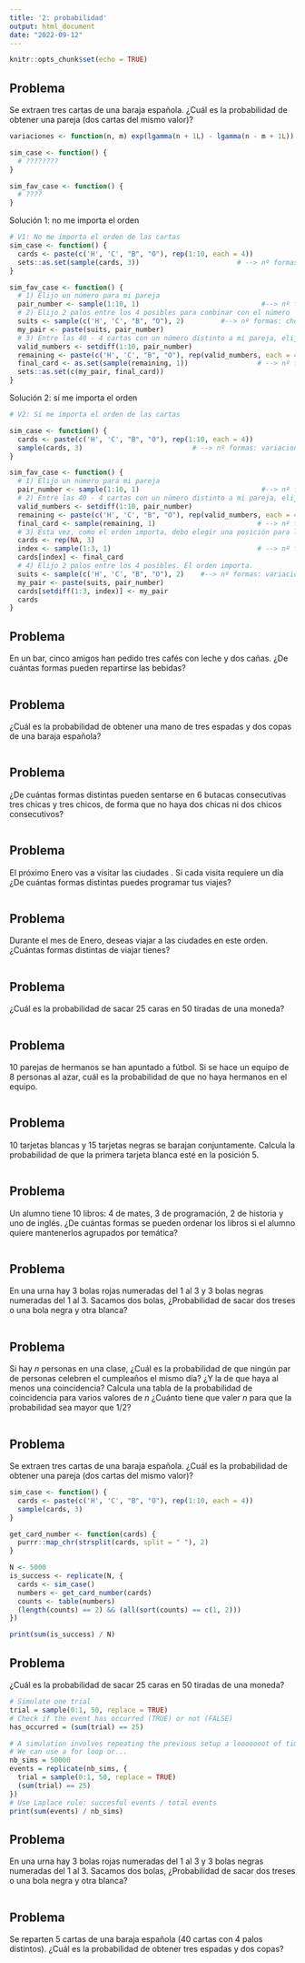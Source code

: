 ```yaml
---
title: '2: probabilidad'
output: html_document
date: "2022-09-12"
---
```



```r
knitr::opts_chunk$set(echo = TRUE)
```

Problema
-----

Se extraen tres cartas de una baraja española.
¿Cuál es la probabilidad de obtener una pareja (dos cartas del mismo valor)?

```r
variaciones <- function(n, m) exp(lgamma(n + 1L) - lgamma(n - m + 1L))

sim_case <- function() {
  # ????????
}

sim_fav_case <- function() {
  # ????
}
```

Solución 1: no me importa el orden
```r
# V1: No me importa el orden de las cartas
sim_case <- function() {
  cards <- paste(c('H', 'C', "B", "O"), rep(1:10, each = 4))
  sets::as.set(sample(cards, 3))                        # --> nº formas: choose(40, 3)
}

sim_fav_case <- function() {
  # 1) Elijo un número para mi pareja
  pair_number <- sample(1:10, 1)                              #--> nº formas: 10
  # 2) Elijo 2 palos entre los 4 posibles para combinar con el número
  suits <- sample(c('H', 'C', "B", "O"), 2)         #--> nº formas: choose(4, 2)
  my_pair <- paste(suits, pair_number)
  # 3) Entre las 40 - 4 cartas con un número distinto a mi pareja, elijo una
  valid_numbers <- setdiff(1:10, pair_number)
  remaining <- paste(c('H', 'C', "B", "O"), rep(valid_numbers, each = 4))
  final_card <- as.set(sample(remaining, 1))                 # --> nº formas: 36
  sets::as.set(c(my_pair, final_card))
}
```

Solución 2: sí me importa el orden
```r
# V2: Sí me importa el orden de las cartas

sim_case <- function() {
  cards <- paste(c('H', 'C', "B", "O"), rep(1:10, each = 4))
  sample(cards, 3)                           # --> nº formas: variaciones(40, 3)
}

sim_fav_case <- function() {
  # 1) Elijo un número para mi pareja
  pair_number <- sample(1:10, 1)                              #--> nº formas: 10
  # 2) Entre las 40 - 4 cartas con un número distinto a mi pareja, elijo una
  valid_numbers <- setdiff(1:10, pair_number)
  remaining <- paste(c('H', 'C', "B", "O"), rep(valid_numbers, each = 4))
  final_card <- sample(remaining, 1)                         # --> nº formas: 36
  # 3) Esta vez, como el orden importa, debo elegir una posición para la carta
  cards <- rep(NA, 3)
  index <- sample(1:3, 1)                                    # --> nº formas: 3
  cards[index] <- final_card
  # 4) Elijo 2 palos entre los 4 posibles. El orden importa.
  suits <- sample(c('H', 'C', "B", "O"), 2)    #--> nº formas: variaciones(4, 2)
  my_pair <- paste(suits, pair_number)
  cards[setdiff(1:3, index)] <- my_pair
  cards
}
```


Problema
-----

En un bar, cinco amigos han pedido tres cafés con leche y dos cañas. ¿De cuántas formas
pueden repartirse las bebidas?

```r

```

Problema
-----

¿Cuál es la probabilidad de obtener una mano de tres espadas y dos copas de una baraja
española?

```r

```


Problema
-----

¿De cuántas formas distintas pueden sentarse en 6 butacas consecutivas
tres chicas y tres chicos, de forma que no haya dos chicas ni dos chicos
consecutivos?

```r

```

Problema
-----

El próximo Enero vas a visitar las ciudades \textit{A, B, C, D}.
Si cada visita requiere un día ¿De cuántas formas distintas puedes programar
tus viajes?

```r

```

Problema
-----

Durante el mes de Enero, deseas viajar a las ciudades \textit{A, B, C, D} en este
orden. ¿Cuántas formas distintas de viajar tienes?

```r

```


Problema
-----

¿Cuál es la probabilidad de sacar 25 caras en 50 tiradas de una moneda?

```r

```

Problema
-----

10 parejas de hermanos se han apuntado a fútbol. Si se hace un equipo de 8 
personas al azar, cuál es la probabilidad de que no haya hermanos en el equipo.

```r

```

Problema
-----

10 tarjetas blancas y 15 tarjetas negras se barajan conjuntamente.
Calcula la probabilidad de que la primera tarjeta blanca esté en la posición 5.

```r

```

Problema
-----

Un alumno tiene 10 libros: 4 de mates, 3 de programación, 2 de historia y uno
de inglés. ¿De cuántas formas se pueden ordenar los libros si el alumno quiere
mantenerlos agrupados por temática?

```r

```


Problema
-----

En una urna hay 3 bolas rojas numeradas del 1 al 3 y 3 bolas negras numeradas
del 1 al 3. Sacamos dos bolas, ¿Probabilidad de sacar dos treses o una bola
negra y otra blanca?

```r

```

Problema
-----

Si hay $n$ personas en una clase, ¿Cuál es la probabilidad de que ningún par de
personas celebren el cumpleaños el mismo día? ¿Y la de que haya al menos una
coincidencia? Calcula una tabla de la probabilidad de coincidencia para varios
valores de $n$ ¿Cuánto tiene que valer $n$ para que la probabilidad sea mayor
que $1/2$?

```r

```


Problema
-----

Se extraen tres cartas de una baraja española.
¿Cuál es la probabilidad de obtener una pareja (dos cartas del mismo valor)?

```r
sim_case <- function() {
  cards <- paste(c('H', 'C', "B", "O"), rep(1:10, each = 4))
  sample(cards, 3)
}

get_card_number <- function(cards) {
  purrr::map_chr(strsplit(cards, split = " "), 2)
}

N <- 5000
is_success <- replicate(N, {
  cards <- sim_case()
  numbers <- get_card_number(cards) 
  counts <- table(numbers)
  (length(counts) == 2) && (all(sort(counts) == c(1, 2)))
})

print(sum(is_success) / N)
```

Problema
-----

¿Cuál es la probabilidad de sacar 25 caras en 50 tiradas de una moneda?

```r
# Simulate one trial
trial = sample(0:1, 50, replace = TRUE)
# Check if the event has occurred (TRUE) or not (FALSE)
has_occurred = (sum(trial) == 25)

# A simulation involves repeating the previous setup a looooooot of times
# We can use a for loop or...
nb_sims = 50000
events = replicate(nb_sims, {
  trial = sample(0:1, 50, replace = TRUE)
  (sum(trial) == 25)
})
# Use Laplace rule: succesful events / total events
print(sum(events) / nb_sims)
```

Problema
-----

En una urna hay 3 bolas rojas numeradas del 1 al 3 y 3 bolas negras numeradas
del 1 al 3. Sacamos dos bolas, ¿Probabilidad de sacar dos treses o una bola
negra y otra blanca?

```r
```


Problema
-----


Se reparten 5 cartas de una baraja española (40 cartas con 4 palos distintos).
¿Cuál es la probabilidad de obtener tres espadas y dos copas?

```r

```

